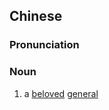 {{also|爱将}}
==Chinese==
{{zh-forms|s=爱将}}

===Pronunciation===
{{zh-pron
|m=àijiàng
|cat=n
}}

===Noun===
{{zh-noun}}

# {{lb|zh|literary}} a [[beloved]] [[general]]